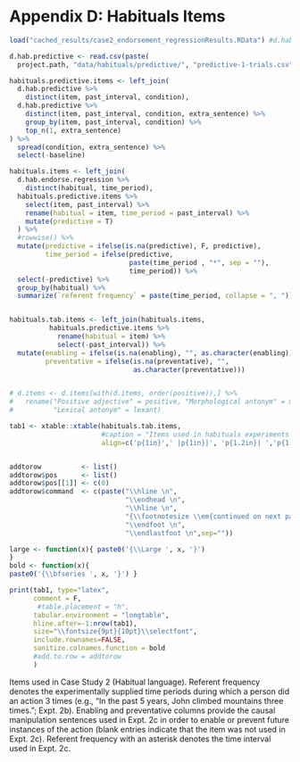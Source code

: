 # Appendix D: Habituals Items

```r
load("cached_results/case2_endorsement_regressionResults.RData") #d.hab.endorse.regression.freq.mix, d.hab.endorse.regression.freq, d.hab.endorse.regression

d.hab.predictive <- read.csv(paste(
  project.path, "data/habituals/predictive/", "predictive-1-trials.csv", sep = ""))
```

```r
habituals.predictive.items <- left_join(
  d.hab.predictive %>% 
    distinct(item, past_interval, condition),
  d.hab.predictive %>% 
    distinct(item, past_interval, condition, extra_sentence) %>%
    group_by(item, past_interval, condition) %>%
    top_n(1, extra_sentence)
) %>%
  spread(condition, extra_sentence) %>%
  select(-baseline)

habituals.items <- left_join(
  d.hab.endorse.regression %>%
    distinct(habitual, time_period),
  habituals.predictive.items %>% 
    select(item, past_interval) %>%
    rename(habitual = item, time_period = past_interval) %>%
    mutate(predictive = T)
  ) %>% 
  #rowwise() %>%
  mutate(predictive = ifelse(is.na(predictive), F, predictive),
         time_period = ifelse(predictive, 
                              paste(time_period , "*", sep = ""),
                              time_period)) %>%
  select(-predictive) %>%
  group_by(habitual) %>%
  summarize(`referent frequency` = paste(time_period, collapse = ", "))


habituals.tab.items <- left_join(habituals.items, 
          habituals.predictive.items %>%
            rename(habitual = item) %>%
            select(-past_interval)) %>% 
  mutate(enabling = ifelse(is.na(enabling), "", as.character(enabling)),
         preventative = ifelse(is.na(preventative), "",
                               as.character(preventative)))


# d.items <- d.items[with(d.items, order(positive)),] %>%
#   rename("Positive adjective" = positive, "Morphological antonym" = morphant,
#          "Lexical antonym" = lexant)

tab1 <- xtable::xtable(habituals.tab.items, 
                       #caption = "Items used in habituals experiments (Case Study 2)", 
                       align=c('p{1in}',' |p{1in}|', 'p{1.2in}| ','p{1.75in}|','p{1.75in} |'))


addtorow          <- list()
addtorow$pos      <- list()
addtorow$pos[[1]] <- c(0)
addtorow$command  <- c(paste("\\hline \n",
                             "\\endhead \n",
                             "\\hline \n",
                             "{\\footnotesize \\em{continued on next page}} \n",
                             "\\endfoot \n",
                             "\\endlastfoot \n",sep=""))

large <- function(x){ paste0('{\\Large ', x, '}')
}
bold <- function(x){
paste0('{\\bfseries ', x, '}') }

print(tab1, type="latex", 
      comment = F,
       #table.placement = "h", 
      tabular.environment = "longtable",
      hline.after=-1:nrow(tab1),
      size="\\fontsize{9pt}{10pt}\\selectfont", 
      include.rownames=FALSE,
      sanitize.colnames.function = bold
      #add.to.row = addtorow
      )
```

Items used in Case Study 2 (Habitual language). Referent frequency denotes the experimentally supplied time periods during which a person did an action 3 times (e.g., "In the past 5 years, John climbed mountains three times."; Expt. 2b). 
Enabling and preventative columns provide the causal manipulation sentences used in Expt. 2c in order to enable or prevent future instances of the action (blank entries indicate that the item was not used in Expt. 2c).
Referent frequency with an asterisk denotes the time interval used in Expt. 2c.
